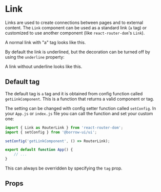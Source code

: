 

<Meta title="Components/Link" component={Link} />

# Link

Links are used to create connections between pages and to external content.
The `Link` component can be used as a standard link (`a` tag)
or customized to use another component (like `react-router-dom`'s `Link`).

<Canvas>
    <Story name="Default">
        <div>
            A normal link with "a" tag <Link>looks like this</Link>.
        </div>
    </Story>
</Canvas>

By default the link is underlined, but the decoration can be turned off by
using the `underline` property:

<Canvas>
    <Story name="Witohut Underline">
        <div>
            A link without underline <Link underline={false}>looks like this</Link>.
        </div>
    </Story>
</Canvas>

## Default tag

The default tag is `a` tag and it is obtained from config function called `getLinkComponent`.
This is a function that returns a valid component or tag.

The setting can be changed with config setter function called `setConfig`.
In your `App.js` or `index.js` file you can call the function and set your custom one:

```jsx
import { Link as RouterLink } from 'react-router-dom';
import { setConfig } from '@borrow-ui/ui';

setConfig('getLinkComponent', () => RouterLink);

export default function App() {
    // ...
}
```

This can always be overridden by specifying the `tag` prop.

## Props

<ArgsTable of={Link} />
